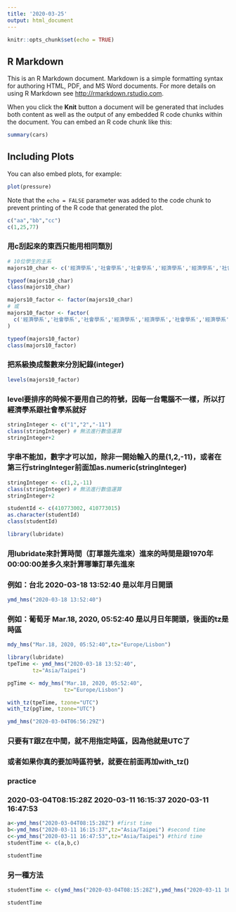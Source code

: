 ```yaml
---
title: '2020-03-25'
output: html_document
---
```


```r
knitr::opts_chunk$set(echo = TRUE)
```

## R Markdown

This is an R Markdown document. Markdown is a simple formatting syntax for authoring HTML, PDF, and MS Word documents. For more details on using R Markdown see <http://rmarkdown.rstudio.com>.

When you click the **Knit** button a document will be generated that includes both content as well as the output of any embedded R code chunks within the document. You can embed an R code chunk like this:

```r
summary(cars)
```

## Including Plots

You can also embed plots, for example:

```r
plot(pressure)
```

Note that the `echo = FALSE` parameter was added to the code chunk to prevent printing of the R code that generated the plot.

```r
c("aa","bb","cc")
c(1,25,77)
```
### 用c刮起來的東西只能用相同類別

```r
# 10位學生的主系
majors10_char <- c('經濟學系','社會學系','社會學系','經濟學系','經濟學系','社會學系','經濟學系','經濟學系','經濟學系','社會學系')

typeof(majors10_char)
class(majors10_char)
```

```r
majors10_factor <- factor(majors10_char)
# 或
majors10_factor <- factor(
  c('經濟學系','社會學系','社會學系','經濟學系','經濟學系','社會學系','經濟學系','經濟學系','經濟學系','社會學系')
)

typeof(majors10_factor)
class(majors10_factor)
```
### 把系級換成整數來分別紀錄(integer)

```r
levels(majors10_factor)
```
### level要排序的時候不要用自己的符號，因每一台電腦不一樣，所以打經濟學系跟社會學系就好

```r
stringInteger <- c("1","2","-11")
class(stringInteger) # 無法進行數值運算
stringInteger+2
```
### 字串不能加，數字才可以加，除非一開始輸入的是(1,2,-11)，或者在第三行stringInteger前面加as.numeric(stringInteger)

```r
stringInteger <- c(1,2,-11)
class(stringInteger) # 無法進行數值運算
stringInteger+2
```

```r
studentId <- c(410773002, 410773015)
as.character(studentId)
class(studentId)
```

```r
library(lubridate)
```
### 用lubridate來計算時間（訂單誰先進來）進來的時間是跟1970年00:00:00差多久來計算哪筆訂單先進來

### 例如：台北 2020-03-18 13:52:40 是以年月日開頭
```r
ymd_hms("2020-03-18 13:52:40")
```
### 例如：葡萄牙 Mar.18, 2020, 05:52:40 是以月日年開頭，後面的tz是時區
```r
mdy_hms("Mar.18, 2020, 05:52:40",tz="Europe/Lisbon")
```

```r
library(lubridate)
tpeTime <- ymd_hms("2020-03-18 13:52:40",
        tz="Asia/Taipei")
```

```r
pgTime <- mdy_hms("Mar.18, 2020, 05:52:40",
                  tz="Europe/Lisbon")
```

```r
with_tz(tpeTime, tzone="UTC")
with_tz(pgTime, tzone="UTC")
```

```r
ymd_hms("2020-03-04T06:56:29Z")
```
### 只要有T跟Z在中間，就不用指定時區，因為他就是UTC了
### 或者如果你真的要加時區符號，就要在前面再加with_tz()


### practice
### 2020-03-04T08:15:28Z	2020-03-11 16:15:37	2020-03-11 16:47:53
```r
a<-ymd_hms("2020-03-04T08:15:28Z") #first time
b<-ymd_hms("2020-03-11 16:15:37",tz="Asia/Taipei") #second time
c<-ymd_hms("2020-03-11 16:47:53",tz="Asia/Taipei") #third time
studentTime <- c(a,b,c)
```

```r
studentTime
```
### 另一種方法
```r
studentTime <- c(ymd_hms("2020-03-04T08:15:28Z"),ymd_hms("2020-03-11 16:15:37",tz="Asia/Taipei"),ymd_hms("2020-03-11 16:47:53",tz="Asia/Taipei"))
```

```r
studentTime
```
